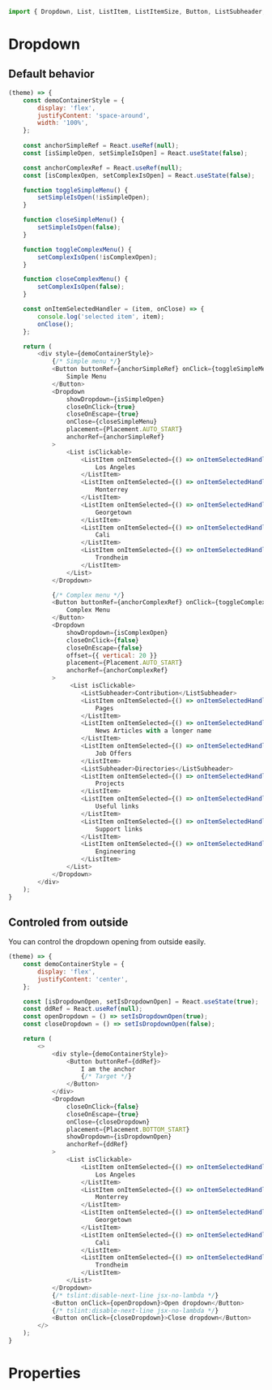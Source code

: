 ```javascript import
import { Dropdown, List, ListItem, ListItemSize, Button, ListSubheader, Placement } from 'LumX';
```

# Dropdown

## Default behavior
```javascript jsx withThemeSwitcher
(theme) => {
    const demoContainerStyle = {
        display: 'flex',
        justifyContent: 'space-around',
        width: '100%',
    };
    
    const anchorSimpleRef = React.useRef(null);
    const [isSimpleOpen, setSimpleIsOpen] = React.useState(false);

    const anchorComplexRef = React.useRef(null);
    const [isComplexOpen, setComplexIsOpen] = React.useState(false);

    function toggleSimpleMenu() {
        setSimpleIsOpen(!isSimpleOpen);
    }

    function closeSimpleMenu() {
        setSimpleIsOpen(false);
    }

    function toggleComplexMenu() {
        setComplexIsOpen(!isComplexOpen);
    }

    function closeComplexMenu() {
        setComplexIsOpen(false);
    }

    const onItemSelectedHandler = (item, onClose) => {
        console.log('selected item', item);
        onClose();
    };

    return (
        <div style={demoContainerStyle}>
            {/* Simple menu */}
            <Button buttonRef={anchorSimpleRef} onClick={toggleSimpleMenu}>
                Simple Menu
            </Button>
            <Dropdown
                showDropdown={isSimpleOpen}
                closeOnClick={true}
                closeOnEscape={true}
                onClose={closeSimpleMenu}
                placement={Placement.AUTO_START}
                anchorRef={anchorSimpleRef}
            >
                <List isClickable>
                    <ListItem onItemSelected={() => onItemSelectedHandler('losangeles', closeSimpleMenu)} size={ListItemSize.tiny}>
                        Los Angeles
                    </ListItem>
                    <ListItem onItemSelected={() => onItemSelectedHandler('monterrey', closeSimpleMenu)} size={ListItemSize.tiny}>
                        Monterrey
                    </ListItem>
                    <ListItem onItemSelected={() => onItemSelectedHandler('georgetown', closeSimpleMenu)} size={ListItemSize.tiny}>
                        Georgetown
                    </ListItem>
                    <ListItem onItemSelected={() => onItemSelectedHandler('cali', closeSimpleMenu)} size={ListItemSize.tiny}>
                        Cali
                    </ListItem>
                    <ListItem onItemSelected={() => onItemSelectedHandler('trondheim', closeSimpleMenu)} size={ListItemSize.tiny}>
                        Trondheim
                    </ListItem>
                </List>
            </Dropdown>

            {/* Complex menu */}
            <Button buttonRef={anchorComplexRef} onClick={toggleComplexMenu}>
                Complex Menu
            </Button>
            <Dropdown
                showDropdown={isComplexOpen}
                closeOnClick={false}
                closeOnEscape={false}
                offset={{ vertical: 20 }}
                placement={Placement.AUTO_START}
                anchorRef={anchorComplexRef}
            >
                 <List isClickable>
                    <ListSubheader>Contribution</ListSubheader>
                    <ListItem onItemSelected={() => onItemSelectedHandler('pages', closeComplexMenu)} size={ListItemSize.tiny}>
                        Pages
                    </ListItem>
                    <ListItem onItemSelected={() => onItemSelectedHandler('news', closeComplexMenu)} size={ListItemSize.tiny}>
                        News Articles with a longer name
                    </ListItem>
                    <ListItem onItemSelected={() => onItemSelectedHandler('jobs', closeComplexMenu)} size={ListItemSize.tiny}>
                        Job Offers
                    </ListItem>
                    <ListSubheader>Directories</ListSubheader>
                    <ListItem onItemSelected={() => onItemSelectedHandler('projects', closeComplexMenu)} size={ListItemSize.tiny}>
                        Projects
                    </ListItem>
                    <ListItem onItemSelected={() => onItemSelectedHandler('useful', closeComplexMenu)} size={ListItemSize.tiny}>
                        Useful links
                    </ListItem>
                    <ListItem onItemSelected={() => onItemSelectedHandler('support', closeComplexMenu)} size={ListItemSize.tiny}>
                        Support links
                    </ListItem>
                    <ListItem onItemSelected={() => onItemSelectedHandler('engineering', closeComplexMenu)} size={ListItemSize.tiny}>
                        Engineering
                    </ListItem>
                </List>
            </Dropdown>
        </div>
    );
}
```

## Controled from outside
You can control the dropdown opening from outside easily.
```javascript jsx withThemeSwitcher
(theme) => {
    const demoContainerStyle = {
        display: 'flex',
        justifyContent: 'center',
    };

    const [isDropdownOpen, setIsDropdownOpen] = React.useState(true);
    const ddRef = React.useRef(null);
    const openDropdown = () => setIsDropdownOpen(true);
    const closeDropdown = () => setIsDropdownOpen(false);

    return (
        <>
            <div style={demoContainerStyle}>
                <Button buttonRef={ddRef}>
                    I am the anchor
                    {/* Target */}
                </Button>
            </div>
            <Dropdown
                closeOnClick={false}
                closeOnEscape={true}
                onClose={closeDropdown}
                placement={Placement.BOTTOM_START}
                showDropdown={isDropdownOpen}
                anchorRef={ddRef}
            >
                <List isClickable>
                    <ListItem onItemSelected={() => onItemSelectedHandler('losangeles', closeDropdown)} size={ListItemSize.tiny}>
                        Los Angeles
                    </ListItem>
                    <ListItem onItemSelected={() => onItemSelectedHandler('monterrey', closeDropdown)} size={ListItemSize.tiny}>
                        Monterrey
                    </ListItem>
                    <ListItem onItemSelected={() => onItemSelectedHandler('georgetown', closeDropdown)} size={ListItemSize.tiny}>
                        Georgetown
                    </ListItem>
                    <ListItem onItemSelected={() => onItemSelectedHandler('cali', closeDropdown)} size={ListItemSize.tiny}>
                        Cali
                    </ListItem>
                    <ListItem onItemSelected={() => onItemSelectedHandler('trondheim', closeDropdown)} size={ListItemSize.tiny}>
                        Trondheim
                    </ListItem>
                </List>
            </Dropdown>
            {/* tslint:disable-next-line jsx-no-lambda */}
            <Button onClick={openDropdown}>Open dropdown</Button>
            {/* tslint:disable-next-line jsx-no-lambda */}
            <Button onClick={closeDropdown}>Close dropdown</Button>
        </>
    );
}
```

# Properties

<PropTable component="Dropdown" />
